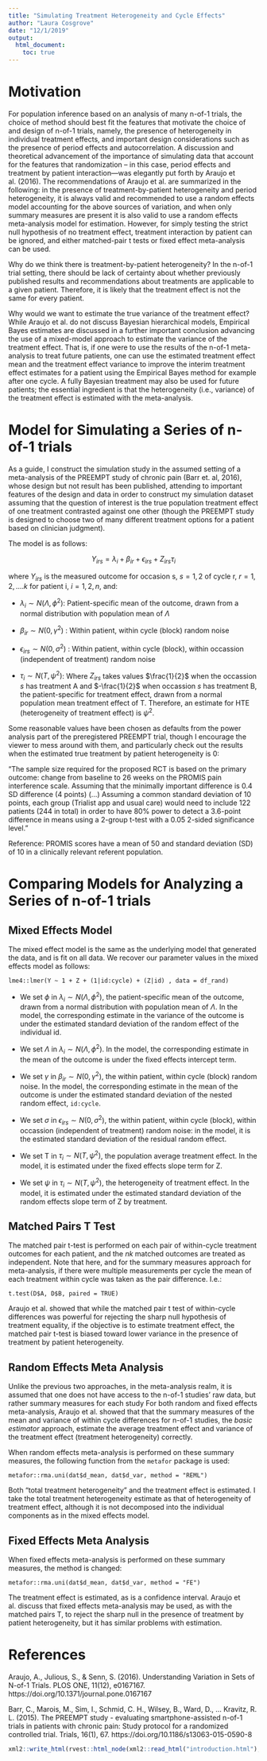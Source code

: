 ```yaml
---
title: "Simulating Treatment Heterogeneity and Cycle Effects"
author: "Laura Cosgrove"
date: "12/1/2019"
output: 
  html_document:
    toc: true
---
```


# Motivation

For population inference based on an analysis of many n-of-1 trials, the choice of method should best fit the features that motivate the choice of and design of n-of-1 trials, namely, the presence of heterogeneity in individual treatment effects, and important design considerations such as the presence of period effects and autocorrelation. A discussion and theoretical advancement of the importance of simulating data that account for the features that randomization – in this case, period effects and treatment by patient interaction—was elegantly put forth by Araujo et al. (2016). The recommendations of Araujo et al. are summarized in the following: in the presence of treatment-by-patient heterogeneity and period heterogeneity, it is always valid and recommended to use a random effects model accounting for the above sources of variation, and when only summary measures are present it is also valid to use a random effects meta-analysis model for estimation. However, for simply testing the strict null hypothesis of no treatment effect, treatment interaction by patient can be ignored, and either matched-pair t tests or fixed effect meta-analysis can be used. 

Why do we think there is treatment-by-patient heterogeneity? In the n-of-1 trial setting, there should be lack of certainty about whether previously published results and recommendations about treatments are applicable to a given patient. Therefore, it is likely that the treatment effect is not the same for every patient.

Why would we want to estimate the true variance of the treatment effect? While Araujo et al. do not discuss Bayesian hierarchical models, Empirical Bayes estimates are discussed in a further important conclusion advancing the use of a mixed-model approach to estimate the variance of the treatment effect. That is, if one were to use the results of the n-of-1 meta-analysis to treat future patients, one can use the estimated treatment effect mean and the treatment effect variance to improve the interim treatment effect estimates for a patient using the Empirical Bayes method for example after one cycle. A fully Bayesian treatment may also be used for future patients; the essential ingredient is that the heterogeneity (i.e., variance) of the treatment effect is estimated with the meta-analysis.

# Model for Simulating a Series of n-of-1 trials

As a guide, I construct the simulation study in the assumed setting of a meta-analysis of the PREEMPT study of chronic pain (Barr et. al, 2016), whose design but not result has been published, attending to important features of the design and data in order to construct my simulation dataset assuming that the question of interest is the true population treatment effect of one treatment contrasted against one other (though the PREEMPT study is designed to choose two of many different treatment options for a patient based on clinician judgment). 

The model is as follows:

$$Y_{irs} = \lambda_i + \beta_{ir} + \epsilon_{irs} + Z_{irs}\tau_i$$

where $Y_{irs}$ is the measured outcome for occasion s, $s = 1, 2$ of cycle r, $r = 1, 2, .... k$ for patient i, $i = 1, 2, n$, and:

* $\lambda_i \sim N(\Lambda, \phi^2)$: Patient-specific mean of the outcome, drawn from a normal distribution with population mean of  $\Lambda$

* $\beta_{ir} \sim N(0, \gamma^2)$ : Within patient, within cycle (block) random noise

* $\epsilon_{irs} \sim N(0, \sigma^2)$ : Within patient, within cycle (block), within occassion  (independent of treatment) random noise

* $\tau_{i} \sim N(T, \psi^2)$: Where $Z_{irs}$ takes values $\frac{1}{2}$ when the occassion $s$ has treatment A and $-\frac{1}{2}$ when occassion $s$ has treatment B, the patient-specific for treatment effect, drawn from a normal population mean treatment effect of T. Therefore, an estimate for HTE (heterogeneity of treatment effect) is $\psi^2$.

Some reasonable values have been chosen as defaults from the power analysis part of the preregistered PREEMPT trial, though I encourage the viewer to mess around with them, and particularly check out the results when the estimated true treatment by patient heterogeneity is 0:

"The sample size required for the proposed RCT is based on the primary outcome: change from baseline to  26 weeks on the PROMIS pain interference scale. Assuming that the minimally important difference is 0.4 SD difference (4 points) (...) Assuming a common standard deviation of 10 points, each group (Trialist app and usual care) would need to include 122 patients (244 in total) in order to have 80% power to detect a 3.6-point difference in means using a 2-group t-test with a 0.05 2-sided significance level."

Reference: PROMIS scores have a mean of 50 and standard deviation (SD) of 10 in a clinically relevant referent population.

# Comparing Models for Analyzing a Series of n-of-1 trials

## Mixed Effects Model

The mixed effect model is the same as the underlying model that generated the data, and is fit on all data. We recover our parameter values in the mixed effects model as follows:

` lme4::lmer(Y ~ 1 + Z + (1|id:cycle) + (Z|id) , data = df_rand)  `

* We set $\phi$ in $\lambda_i \sim N(\Lambda, \phi^2)$, the patient-specific mean of the outcome, drawn from a normal distribution with population mean of  $\Lambda$. In the model, the corresponding estimate in the variance of the outcome is under the estimated standard deviation of the random effect of the individual id.

* We set $\Lambda$ in $\lambda_i \sim N(\Lambda, \phi^2)$. In the model, the corresponding estimate in the mean of the outcome is under the fixed effects intercept term.

* We set $\gamma$ in $\beta_{ir} \sim N(0, \gamma^2)$, the within patient, within cycle (block) random noise. In the model, the corresponding estimate in the mean of the outcome is under the estimated standard deviation of the nested random effect, `id:cycle`.

* We set $\sigma$ in $\epsilon_{irs} \sim N(0, \sigma^2)$, the within patient, within cycle (block), within occassion  (independent of treatment) random noise: in the model, it is the estimated standard deviation of the residual random effect.

* We set T in $\tau_{i} \sim N(T, \psi^2)$, the population average treatment effect. In the model, it is estimated under the fixed effects slope term for Z.

* We set $\psi$ in $\tau_{i} \sim N(T, \psi^2)$, the heterogeneity of treatment effect. In the model, it is estimated under the estimated standard deviation of the random effects slope term of Z by treatment.

## Matched Pairs T Test

The matched pair t-test is performed on each pair of within-cycle treatment outcomes for each patient, and the $nk$ matched outcomes are treated as independent. Note that here, and for the summary measures approach for meta-analysis, if there were multiple measurements per cycle the mean of each treatment within cycle was taken as the pair difference. I.e.:

`t.test(D$A, D$B, paired = TRUE)`

Araujo et al. showed that while the matched pair t test of within-cycle differences was powerful for rejecting the sharp null hypothesis of treatment equality, if the objective is to estimate treatment effect, the matched pair t-test is biased toward lower variance in the presence of treatment by patient heterogeneity.

## Random Effects Meta Analysis

Unlike the previous two approaches, in the meta-analysis realm, it is assumed that one does not have access to the n-of-1 studies' raw data, but rather summary measures for each study For both random and fixed effects meta-analysis, Araujo et al. showed that that the summary measures of the mean and variance of within cycle differences for n-of-1 studies, the _basic estimator_ approach, estimate the average treatment effect and variance of the treatment effect (treatment heterogeneity) correctly.

When random effects meta-analysis is performed on these summary measures, the following function from the `metafor` package is used:

`metafor::rma.uni(dat$d_mean, dat$d_var, method = "REML")`

Both "total treatment heterogeneity" and the treatment effect is estimated. I take the total treatment heterogeneity estimate as that of heterogeneity of treatment effect, although it is not decomposed into the individual components as in the mixed effects model.

## Fixed Effects Meta Analysis


When fixed effects meta-analysis is performed on these summary measures, the method is changed:

`metafor::rma.uni(dat$d_mean, dat$d_var, method = "FE")`

The treatment effect is estimated, as is  a confidence interval. Araujo et al. discuss that fixed effects meta-analysis may be used, as with the matched pairs T, to reject the sharp null in the presence of treatment by patient heterogeneity, but it has similar problems with estimation.


# References 

Araujo, A., Julious, S., & Senn, S. (2016). Understanding Variation in Sets of N-of-1 Trials. PLOS ONE, 11(12), e0167167. https://doi.org/10.1371/journal.pone.0167167

Barr, C., Marois, M., Sim, I., Schmid, C. H., Wilsey, B., Ward, D., … Kravitz, R. L. (2015). The PREEMPT study - evaluating smartphone-assisted n-of-1 trials in patients with chronic pain: Study protocol for a randomized controlled trial. Trials, 16(1), 67. https://doi.org/10.1186/s13063-015-0590-8


```r
xml2::write_html(rvest::html_node(xml2::read_html("introduction.html"), "body"), file = "introduction2.html")

```


